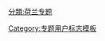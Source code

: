 {{userbox
| border-c = mediumslateblue
| id       = [[Image:Flag-map of the Netherlands.svg|40px]]
| id-c     = white
| info     = 此用戶是'''[[Wikipedia:荷蘭專題|荷蘭專題]]'''的參與者。
| info-c   = orange
| info-op  = text-align:center;<includeonly>
| usercategory  = 参与荷兰专题的维基人
| nocat = {{{nocat|}}}</includeonly>
}}<noinclude>
[[Category:专题用户标志模板]]
[[分類:荷兰专题]]
</noinclude>